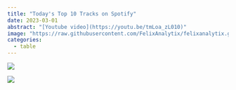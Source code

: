 ```yaml
---
title: "Today's Top 10 Tracks on Spotify"
date: 2023-03-01
abstract: "[Youtube video](https://youtu.be/tmLoa_zL010)"
image: "https://raw.githubusercontent.com/FelixAnalytix/felixanalytix.github.io/master/image/spotify-table-1.png"
categories:
  - table
---
```


::: {layout-ncol=2}

![](https://raw.githubusercontent.com/FelixAnalytix/felixanalytix.github.io/master/image/spotify-table-1.png)

![](https://raw.githubusercontent.com/FelixAnalytix/felixanalytix.github.io/master/image/spotify-table-2.png)
:::
